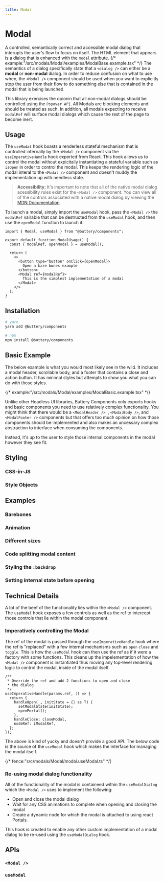 ```yaml
---
title: Modal
---
```


# Modal

A controlled, semantically correct and accessible modal dialog that interupts the user's flow to focus on itself.
The HTML element that appears is a dialog that is enhanced with the `modal` attribute.
{/* example:"/src/modals/Modal/examples/ModalBase.example.tsx" */}
The semantics of a dialog specifically state that a `<dialog />` can either be a **modal** or **non-modal** dialog.
In order to reduce confusion on what to use when, the `<Modal />` component should be used when you want to explicitly stop
the user from their flow to do something else that is contained in the modal that is being launched.

This library exercises the opionin that all non-modal dialogs should be controlled using the `Popover API`. All Modals
are blocking elements and should be treated as such. In addition, all modals expecting to receive `modalRef` will surface
modal dialogs which cause the rest of the page to become inert.

## Usage

The `useModal` hook boasts a renderless stateful mechanism that is controlled internally by the `<Modal />`
component via the `useImperativeHandle` hook exported from React. This hook allows us to control the modal without
expicitally instantiating a stateful variable such as `isOpen` in order to control the modal. This keeps the rendering
logic of the modal interal to the `<Modal />` component and doesn't muddy the implementation up with needless state.

> **Accessibility:** It's important to note that all of the native modal dialog acessibility rules exist for the `<Modal />` component. You can view all of the controls
> associated with a native modal dialog by viewing the [MDN Documentation](https://developer.mozilla.org/en-US/docs/Web/HTML/Element/dialog#accessibility)

To launch a modal, simply import the `useModal` hook, pass the `<Modal />` the `modalRef` vairable that can be destructed
from the `useModal` hook, and then use the `openModal` function to launch it.

```tsx
import { Modal, useModal } from "@buttery/components";

export default function ModalUsage() {
  const { modalRef, openModal } = useModal();

  return (
    <>
      <button type="button" onClick={openModal}>
        Open a bare bones example
      </button>
      <Modal ref={modalRef}>
        This is the simplest implementation of a modal
      </Modal>
    </>
  );
}
```

## Installation

```bash
# yarn
yarn add @buttery/components

# npm
npm install @buttery/components
```

## Basic Example

The below example is what you would most likely see in the wild. It includes a modal header, scrollable body, and a footer that
contains a close and action button. It has minimal styles but attempts to show you what you can do with those styles.

{/* example:"/src/modals/Modal/examples/ModalBasic.example.tsx" */}

Unlike other Headless UI libraries, Buttery Components only exports hooks and basic components you need to use relatively complex
functionality. You might think that there would be a `<ModalHeader /> `, `<ModalBody />`, and `<ModalFooter />` components but
that offers too much opinion on how those components should be implemented and also makes an uncessary complex abstraction to interface
when consuming the components.

Instead, it's up to the user to style those internal components in the modal however they see fit.

## Styling

### CSS-in-JS

### Style Objects

## Examples

### Barebones

### Animation

### Different sizes

### Code splitting modal content

### Styling the `:backdrop`

### Setting internal state before opening

## Technical Details

A lot of the beef of the functionality lies within the `<Modal />` component. The `useModal` hook exposes a few controls as
well as the ref to intercept those controls that lie within the modal component.

### Imperatively controlling the Modal

The ref of the modal is passed through the `useImperativeHandle` hook where the ref is "replaced" with a few internal mechanisms
such as `open` `close` and `toggle`. This is how the `useModal` hook can then use the ref as if it were a factory with some functions.
This cleans up the impelementation of how the `<Modal />` component is instantiated thus moving any top-level rendering logic to
control the modal, inside of the modal itself.

```tsx
/**
 * Override the ref and add 2 functions to open and close
 * the dialog
 */
useImperativeHandle(params.ref, () => {
  return {
    handleOpen(_, initState = {} as T) {
      setModalState(initState);
      openPortal();
    },
    handleClose: closeModal,
    nodeRef: iModalRef,
  };
});
```

The above is kind of yucky and doesn't provide a good API. The below code
is the source of the `useModal` hook which makes the interface
for managing the modal itself.

{/* fence:"src/modals/Modal/modal.useModal.ts" */}

### Re-using modal dialog functionality

All of the functionality of the modal is containeed within the `useModalDialog` which the `<Modal />` uses
to implement the following:

- Open and close the modal dialog
- Wait for any CSS animations to complete when opening and closing the modal
- Create a dynamic node for which the modal is attached to using react Portals.

This hook is created to enable any other custom implementation of a modal dialog
to be re-used using the `useModalDialog` hook.

## APIs

### `<Modal />`

### `useModal`
